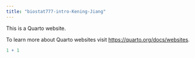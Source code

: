 ```yaml
---
title: "biostat777-intro-Kening-Jiang"
---
```


This is a Quarto website.

To learn more about Quarto websites visit <https://quarto.org/docs/websites>.

```r
1 + 1
```
